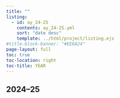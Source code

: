 ```yaml
---
title: ""
listing:
  - id: ay_24-25
    contents: ay_24-25.yml
    sort: "date desc"
    template: ../html/project/listing.ejs
#title-block-banner: "#EE6A24"
page-layout: full
toc: true
toc-location: right
toc-title: YEAR
---
```



## 2024–25

:::{#ay_24-25}
:::

